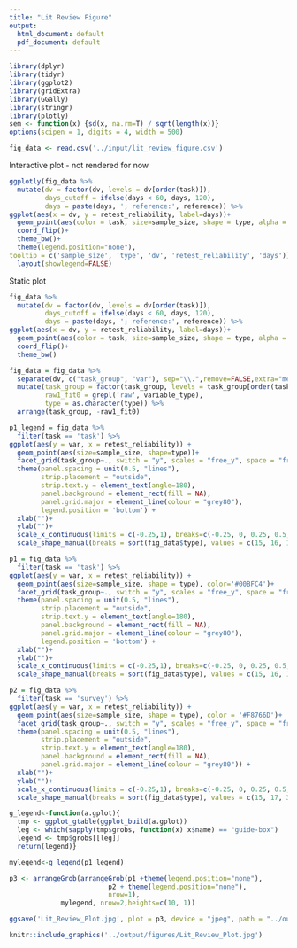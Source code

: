```yaml
---
title: "Lit Review Figure"
output:
  html_document: default
  pdf_document: default
---
```


```r
library(dplyr)
library(tidyr)
library(ggplot2)
library(gridExtra)
library(GGally)
library(stringr)
library(plotly)
sem <- function(x) {sd(x, na.rm=T) / sqrt(length(x))}
options(scipen = 1, digits = 4, width = 500)
```

```r
fig_data <- read.csv('../input/lit_review_figure.csv')
```

Interactive plot - not rendered for now

```r
ggplotly(fig_data %>%
  mutate(dv = factor(dv, levels = dv[order(task)]),
         days_cutoff = ifelse(days < 60, days, 120),
         days = paste(days, '; reference:', reference)) %>%
ggplot(aes(x = dv, y = retest_reliability, label=days))+
  geom_point(aes(color = task, size=sample_size, shape = type, alpha = days_cutoff))+
  coord_flip()+
  theme_bw()+
  theme(legend.position="none"),
tooltip = c('sample_size', 'type', 'dv', 'retest_reliability', 'days')) %>%
  layout(showlegend=FALSE)
```

Static plot

```r
fig_data %>%
  mutate(dv = factor(dv, levels = dv[order(task)]),
         days_cutoff = ifelse(days < 60, days, 120),
         days = paste(days, '; reference:', reference)) %>%
ggplot(aes(x = dv, y = retest_reliability, label=days))+
  geom_point(aes(color = task, size=sample_size, shape = type, alpha = days_cutoff))+
  coord_flip()+
  theme_bw()
```

```r
fig_data = fig_data %>%
  separate(dv, c("task_group", "var"), sep="\\.",remove=FALSE,extra="merge") %>%
  mutate(task_group = factor(task_group, levels = task_group[order(task)]),
         raw1_fit0 = grepl('raw', variable_type),
         type = as.character(type)) %>%
  arrange(task_group, -raw1_fit0)
```

```r
p1_legend = fig_data %>%
  filter(task == 'task') %>%
ggplot(aes(y = var, x = retest_reliability)) + 
  geom_point(aes(size=sample_size, shape=type))+
  facet_grid(task_group~., switch = "y", scales = "free_y", space = "free_y") +
  theme(panel.spacing = unit(0.5, "lines"), 
        strip.placement = "outside",
        strip.text.y = element_text(angle=180),
        panel.background = element_rect(fill = NA),
        panel.grid.major = element_line(colour = "grey80"),
        legend.position = 'bottom') + 
  xlab("")+
  ylab("")+
  scale_x_continuous(limits = c(-0.25,1), breaks=c(-0.25, 0, 0.25, 0.5, 0.75, 1))+
  scale_shape_manual(breaks = sort(fig_data$type), values = c(15, 16, 17, 3))

p1 = fig_data %>%
  filter(task == 'task') %>%
ggplot(aes(y = var, x = retest_reliability)) + 
  geom_point(aes(size=sample_size, shape = type), color='#00BFC4')+
  facet_grid(task_group~., switch = "y", scales = "free_y", space = "free_y") +
  theme(panel.spacing = unit(0.5, "lines"), 
        strip.placement = "outside",
        strip.text.y = element_text(angle=180),
        panel.background = element_rect(fill = NA),
        panel.grid.major = element_line(colour = "grey80"),
        legend.position = 'bottom') + 
  xlab("")+
  ylab("")+
  scale_x_continuous(limits = c(-0.25,1), breaks=c(-0.25, 0, 0.25, 0.5, 0.75, 1))+
  scale_shape_manual(breaks = sort(fig_data$type), values = c(15, 16, 17, 3))

p2 = fig_data %>%
  filter(task == 'survey') %>%
ggplot(aes(y = var, x = retest_reliability)) + 
  geom_point(aes(size=sample_size, shape = type), color = '#F8766D')+
  facet_grid(task_group~., switch = "y", scales = "free_y", space = "free_y") +
  theme(panel.spacing = unit(0.5, "lines"), 
        strip.placement = "outside",
        strip.text.y = element_text(angle=180),
        panel.background = element_rect(fill = NA),
        panel.grid.major = element_line(colour = "grey80")) + 
  xlab("")+
  ylab("")+
  scale_x_continuous(limits = c(-0.25,1), breaks=c(-0.25, 0, 0.25, 0.5, 0.75, 1))+
  scale_shape_manual(breaks = sort(fig_data$type), values = c(15, 17, 3))

g_legend<-function(a.gplot){
  tmp <- ggplot_gtable(ggplot_build(a.gplot))
  leg <- which(sapply(tmp$grobs, function(x) x$name) == "guide-box")
  legend <- tmp$grobs[[leg]]
  return(legend)}

mylegend<-g_legend(p1_legend)

p3 <- arrangeGrob(arrangeGrob(p1 +theme(legend.position="none"),
                         p2 + theme(legend.position="none"),
                         nrow=1),
             mylegend, nrow=2,heights=c(10, 1))

ggsave('Lit_Review_Plot.jpg', plot = p3, device = "jpeg", path = "../output/figures/", width = 24, height = 20, units = "in")
```

```r
knitr::include_graphics('../output/figures/Lit_Review_Plot.jpg')
```
